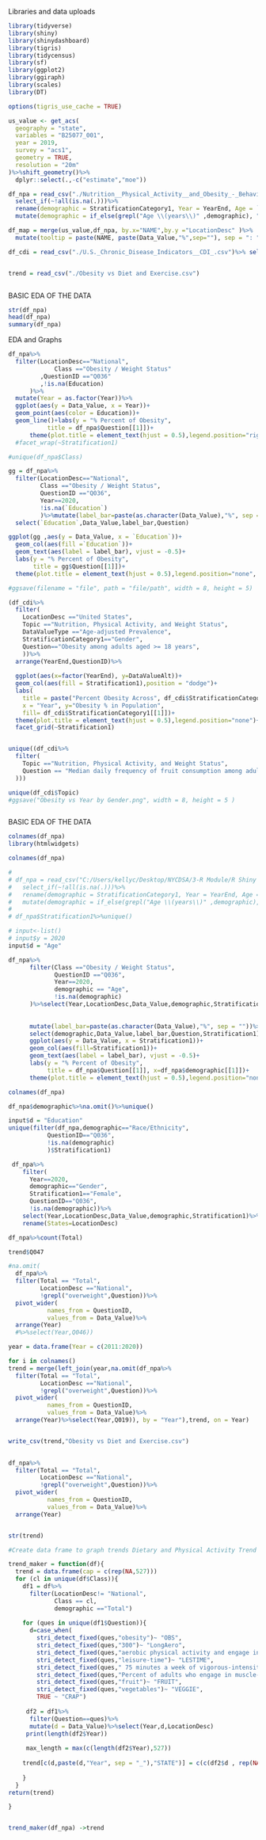 Libraries and data uploads
```r
library(tidyverse)
library(shiny)
library(shinydashboard)
library(tigris)
library(tidycensus)
library(sf)
library(ggplot2)
library(ggiraph)
library(scales)
library(DT)

options(tigris_use_cache = TRUE)

us_value <- get_acs(
  geography = "state",
  variables = "B25077_001",
  year = 2019,
  survey = "acs1",
  geometry = TRUE,
  resolution = "20m"
)%>%shift_geometry()%>%
  dplyr::select(.,-c("estimate","moe"))

df_npa = read_csv("./Nutrition__Physical_Activity__and_Obesity_-_Behavioral_Risk_Factor_Surveillance_System.csv")%>% 
  select_if(~!all(is.na(.)))%>%
  rename(demographic = StratificationCategory1, Year = YearEnd, Age = `Age(years)`)%>%
  mutate(demographic = if_else(grepl("Age \\(years\\)" ,demographic), "Age", as.character(demographic)))

df_map = merge(us_value,df_npa, by.x="NAME",by.y ="LocationDesc" )%>%
  mutate(tooltip = paste(NAME, paste(Data_Value,"%",sep=""), sep = ": "))

df_cdi = read_csv("./U.S._Chronic_Disease_Indicators__CDI_.csv")%>% select_if(~!all(is.na(.)))


trend = read_csv("./Obesity vs Diet and Exercise.csv")



```

BASIC EDA OF THE DATA

```r
str(df_npa)
head(df_npa)
summary(df_npa)
```


EDA and Graphs
```r
df_npa%>%
  filter(LocationDesc=="National",
             Class =="Obesity / Weight Status"
         ,QuestionID =="Q036"
         ,!is.na(Education)
      )%>%
  mutate(Year = as.factor(Year))%>%
  ggplot(aes(y = Data_Value, x = Year))+
  geom_point(aes(color = Education))+
  geom_line()+labs(y = "% Percent of Obesity", 
           title = df_npa$Question[[1]])+
      theme(plot.title = element_text(hjust = 0.5),legend.position="right")#+
  #facet_wrap(~Stratification1)

#unique(df_npa$Class)
```

```r
gg = df_npa%>%
  filter(LocationDesc=="National",
         Class =="Obesity / Weight Status",
         QuestionID =="Q036",
         Year==2020,
         !is.na(`Education`)
         )%>%mutate(label_bar=paste(as.character(Data_Value),"%", sep = ""))%>%
  select(`Education`,Data_Value,label_bar,Question)

ggplot(gg ,aes(y = Data_Value, x = `Education`))+
  geom_col(aes(fill =`Education`))+
  geom_text(aes(label = label_bar), vjust = -0.5)+
  labs(y = "% Percent of Obesity", 
       title = gg$Question[[1]])+
  theme(plot.title = element_text(hjust = 0.5),legend.position="none", axis.text.x = element_text(angle = -10))

#ggsave(filename = "file", path = "file/path", width = 8, height = 5)

```





```r
(df_cdi%>%
  filter(
    LocationDesc =="United States",
    Topic =="Nutrition, Physical Activity, and Weight Status",
    DataValueType =="Age-adjusted Prevalence",
    StratificationCategory1=="Gender",
    Question=="Obesity among adults aged >= 18 years",
    ))%>%
  arrange(YearEnd,QuestionID)%>%
  
  ggplot(aes(x=factor(YearEnd), y=DataValueAlt))+
  geom_col(aes(fill = Stratification1),position = "dodge")+
  labs(
    title = paste("Percent Obesity Across", df_cdi$StratificationCategory1[[1]]),
    x = "Year", y="Obesity % in Population", 
    fill= df_cdi$StratificationCategory1[[1]])+
  theme(plot.title = element_text(hjust = 0.5),legend.position="none")+
  facet_grid(~Stratification1)


unique((df_cdi%>%
  filter(
    Topic =="Nutrition, Physical Activity, and Weight Status",
    Question == "Median daily frequency of fruit consumption among adults aged >= 18 years"  
  )))

unique(df_cdi$Topic)
#ggsave("Obesity vs Year by Gender.png", width = 8, height = 5 )



```

BASIC EDA OF THE DATA
```r
colnames(df_npa)
library(htmlwidgets)

colnames(df_npa)
```


```r
# 
# df_npa = read_csv("C:/Users/kellyc/Desktop/NYCDSA/3-R Module/R Shiny Project/Nutrition__Physical_Activity__and_Obesity_-_Behavioral_Risk_Factor_Surveillance_System.csv")%>% 
#   select_if(~!all(is.na(.)))%>%
#   rename(demographic = StratificationCategory1, Year = YearEnd, Age = `Age(years)`)%>%
#   mutate(demographic = if_else(grepl("Age \\(years\\)" ,demographic), "Age", as.character(demographic)))
# 
# df_npa$Stratification1%>%unique()

# input<-list()
# input$y = 2020
input$d = "Age"

df_npa%>%
      filter(Class =="Obesity / Weight Status",
             QuestionID =="Q036",
             Year==2020,
             demographic == "Age",
             !is.na(demographic)
      )%>%select(Year,LocationDesc,Data_Value,demographic,Stratification1)
  
  
      mutate(label_bar=paste(as.character(Data_Value),"%", sep = ""))%>%
      select(demographic,Data_Value,label_bar,Question,Stratification1)%>%
      ggplot(aes(y = Data_Value, x = Stratification1))+
      geom_col(aes(fill=Stratification1))+
      geom_text(aes(label = label_bar), vjust = -0.5)+
      labs(y = "% Percent of Obesity", 
           title = df_npa$Question[[1]], x=df_npa$demographic[[1]])+
      theme(plot.title = element_text(hjust = 0.5),legend.position="none")

colnames(df_npa)
```

```r
df_npa$demographic%>%na.omit()%>%unique()

input$d = "Education"
unique(filter(df_npa,demographic=="Race/Ethnicity",
           QuestionID=="Q036", 
           !is.na(demographic)
           )$Stratification1)

```
```r
 df_npa%>%
    filter(
      Year==2020,
      demographic=="Gender",
      Stratification1=="Female",
      QuestionID=="Q036",
      !is.na(demographic))%>%
    select(Year,LocationDesc,Data_Value,demographic,Stratification1)%>%
    rename(States=LocationDesc)
```
```r
df_npa%>%count(Total)
```


```r
trend$Q047

#na.omit(
  df_npa%>%
  filter(Total == "Total",
         LocationDesc =="National",
         !grepl("overweight",Question))%>%
  pivot_wider(
           names_from = QuestionID,
           values_from = Data_Value)%>%
  arrange(Year)
  #%>%select(Year,Q046))

year = data.frame(Year = c(2011:2020))

for i in colnames()
trend = merge(left_join(year,na.omit(df_npa%>%
  filter(Total == "Total",
         LocationDesc =="National",
         !grepl("overweight",Question))%>%
  pivot_wider(
           names_from = QuestionID,
           values_from = Data_Value)%>%
  arrange(Year)%>%select(Year,Q019)), by = "Year"),trend, on = Year)


write_csv(trend,"Obesity vs Diet and Exercise.csv")
  
```


```r
df_npa%>%
  filter(Total == "Total",
         LocationDesc =="National",
         !grepl("overweight",Question))%>%
  pivot_wider(
           names_from = QuestionID,
           values_from = Data_Value)%>%
  arrange(Year)


str(trend)

```
```r
#Create data frame to graph trends Dietary and Physical Activity Trend vs Obesity

trend_maker = function(df){
  trend = data.frame(cap = c(rep(NA,527)))
  for (cl in unique(df$Class)){
    df1 = df%>%
      filter(LocationDesc!= "National",
             Class == cl,
             demographic =="Total")
    
    for (ques in unique(df1$Question)){
      d=case_when(
        stri_detect_fixed(ques,"obesity")~ "OBS",
        stri_detect_fixed(ques,"300")~ "LongAero",
        stri_detect_fixed(ques,"aerobic physical activity and engage in muscle-strengthening")~ "COMBO",
        stri_detect_fixed(ques,"leisure-time")~ "LESTIME",
        stri_detect_fixed(ques," 75 minutes a week of vigorous-intensity aerobic activity (or an equivalent combination)")~ "ShortAero",
        stri_detect_fixed(ques,"Percent of adults who engage in muscle-strengthening activities on 2 or more days a week")~ "STRENGTH",
        stri_detect_fixed(ques,"fruit")~ "FRUIT",
        stri_detect_fixed(ques,"vegetables")~ "VEGGIE",
        TRUE ~ "CRAP")
      
     df2 = df1%>%
      filter(Question==ques)%>%
      mutate(d = Data_Value)%>%select(Year,d,LocationDesc)
     print(length(df2$Year))
     
     max_length = max(c(length(df2$Year),527))
     
    trend[c(d,paste(d,"Year", sep = "_"),"STATE")] = c(c(df2$d , rep(NA,max_length - length(df2$Year))),c(df2$Year, rep(NA,max_length - length(df2$Year))),c(df2$LocationDesc, rep(NA,max_length - length(df2$Year))))
   
    }
  }
return(trend)

}


trend_maker(df_npa) ->trend
```

